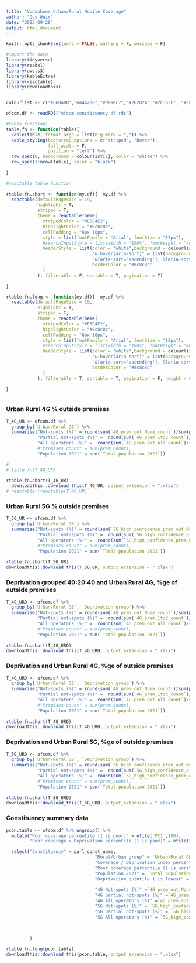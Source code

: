 ```yaml
---
title: "Vodaphone Urban/Rural Mobile Coverage"
author: "Guy Weir"
date: "2023-09-28"
output: html_document
---
```


```r
knitr::opts_chunk$set(echo = FALSE, warning = F, message = F)

#import the data
library(tidyverse)
library(readxl)
library(aws.s3)
library(kableExtra)
library(reactable)
library(downloadthis)


colourlist <- c("#660A0B","#A44200","#d99ec7","#2D2D2A","#2C363F", "#FFA3A3", "#ADB8E6", "#DCD6F7")

ofcom.df <- readRDS("ofcom constituency df.rds")

#table function1
table.fn <- function(table){
  kable(table, format.args = list(big.mark = ",")) %>% 
  kable_styling(bootstrap_options = c("striped", "hover"), 
                full_width = F, 
                position = "left") %>%
  row_spec(0, background = colourlist[1], color = "white") %>% 
  row_spec(1:nrow(table), color = "black")
  
}

#reactable table function

rtable.fn.short <- function(my.df){  my.df %>% 
  reactable(defaultPageSize = 19,
            highlight = T,
            striped = T,
            theme = reactableTheme(
              stripedColor = "#E5E4E2",
              highlightColor = "#8c8c8c",
              cellPadding = "6px 10px",
              style = list(fontFamily = "Arial", fontSize = "12px"),
              #searchInputStyle = list(width = "100%", fontWeight = "400"),
              headerStyle = list(color = "white",background = colourlist[1],
                                 "&:hover[aria-sort]" = list(background = "#8c8c8c "),
                                 "&[aria-sort='ascending'], &[aria-sort='descending']" = list(background = "#8c8c8c"),
                                 borderColor = "#8c8c8c"
              )
            ), filterable = F, sortable = T, pagination = T) 

}

rtable.fn.long <- function(my.df){  my.df %>% 
  reactable(defaultPageSize = 19,
            highlight = T,
            striped = T,
            theme = reactableTheme(
              stripedColor = "#E5E4E2",
              highlightColor = "#8c8c8c",
              cellPadding = "6px 10px",
              style = list(fontFamily = "Arial", fontSize = "12px"),
              #searchInputStyle = list(width = "100%", fontWeight = "400"),
              headerStyle = list(color = "white",background = colourlist[1],
                                 "&:hover[aria-sort]" = list(background = "#8c8c8c "),
                                 "&[aria-sort='ascending'], &[aria-sort='descending']" = list(background = "#8c8c8c"),
                                 borderColor = "#8c8c8c"
              )
            ), filterable = T, sortable = T, pagination = F, height = 600) 

}



```

### Urban Rural 4G % outside premises

```r
T_4G_UR <- ofcom.df %>% 
  group_by(`Urban/Rural GB`) %>% 
  summarise("Not-spots (%)" = round(sum(`4G_prem_out_None_count`)/sum(prem_count)*100,1),
            "Partial not-spots (%)" =  round(sum(`4G_prem_1to3_count`)/sum(prem_count)*100,1),
            "All operators (%)" =  round(sum(`4G_prem_out_All_count`)/sum(prem_count)*100,1), 
            #"Premises count" = sum(prem_count),
            "Population 2021" = sum(`Total population 2021`))

# 
# table.fn(T_4G_UR)

rtable.fn.short(T_4G_UR)
  downloadthis::download_this(T_4G_UR, output_extension = ".xlsx") 
# reactable::reactable(T_4G_UR)

```

### Urban Rural 5G % outside premises

```r
T_5G_UR <- ofcom.df %>% 
  group_by(`Urban/Rural GB`) %>% 
  summarise("Not-spots (%)" = round(sum(`5G_high_confidence_prem_out_None_count`)/sum(prem_count) *100,1),
            "Partial not-spots (%)" =  round(sum(`5G_high_confidence_prem_1to3_count`)/sum(prem_count) *100,1),
            "All operators (%)" =  round(sum(`5G_high_confidence_prem_out_All_count`)/sum(prem_count) *100,1), 
            #"Premises count" = sum(prem_count),
            "Population 2021" = sum(`Total population 2021`))
  
rtable.fn.short(T_5G_UR)
downloadthis::download_this(T_5G_UR, output_extension = ".xlsx")

```

### Deprivation grouped 40:20:40 and Urban Rural 4G, %ge of outside premises
```r

T_4G_URD <- ofcom.df %>% 
  group_by(`Urban/Rural GB`, `Deprivation group`) %>% 
  summarise("Not-spots (%)" = round(sum(`4G_prem_out_None_count`)/sum(prem_count)*100,1),
            "Partial not-spots (%)" =  round(sum(`4G_prem_1to3_count`)/sum(prem_count)*100,1),
            "All operators (%)" =  round(sum(`4G_prem_out_All_count`)/sum(prem_count)*100,1), 
            #"Premises count" = sum(prem_count),
            "Population 2021" = sum(`Total population 2021`))
  
rtable.fn.short(T_4G_URD)
downloadthis::download_this(T_4G_URD, output_extension = ".xlsx")

```


### Deprivation and Urban Rural 4G, %ge of outside premises
```r
T_4G_URD <- ofcom.df %>% 
  group_by(`Urban/Rural GB`, `Deprivation group`) %>% 
  summarise("Not-spots (%)" = round(sum(`4G_prem_out_None_count`)/sum(prem_count)*100,1),
            "Partial not-spots (%)" =  round(sum(`4G_prem_1to3_count`)/sum(prem_count)*100,1),
            "All operators (%)" =  round(sum(`4G_prem_out_All_count`)/sum(prem_count)*100,1), 
            #"Premises count" = sum(prem_count),
            "Population 2021" = sum(`Total population 2021`))
  
rtable.fn.short(T_4G_URD)
downloadthis::download_this(T_4G_URD, output_extension = ".xlsx")

```

### Deprivation and Urban Rural 5G, %ge of outside premises
```r
T_5G_URD <- ofcom.df %>% 
  group_by(`Urban/Rural GB`, `Deprivation group`) %>% 
  summarise("Not-spots (%)" = round(sum(`5G_high_confidence_prem_out_None_count`)/sum(prem_count)*100,1),
            "Partial not-spots (%)" =  round(sum(`5G_high_confidence_prem_1to3_count`)/sum(prem_count)*100,1),
            "All operators (%)" =  round(sum(`5G_high_confidence_prem_out_All_count`)/sum(prem_count)*100,1), 
            #"Premises count" = sum(prem_count),
            "Population 2021" = sum(`Total population 2021`))
  
rtable.fn.short(T_5G_URD)
downloadthis::download_this(T_5G_URD, output_extension = ".xlsx")

```

### Constituency summary data 
```r
pcon.table <- ofcom.df %>% ungroup() %>%  
  mutate("Poor coverage percentile (1 is poor)" = ntile(`PC1`,100),
         "Poor coverage x Deprivation percentile (1 is poor)" = ntile(index_score,100)) %>% arrange(index_score) %>% 

  select("Constituency" = parl_const_name,
                                  "Rural/Urban group" = `Urban/Rural GB`,
                                  "Coverage / Deprivation index percentile (1 is worst)" =`Poor coverage x Deprivation percentile (1 is poor)`,
                                  "Poor coverage percentile (1 is worst)"= `Poor coverage percentile (1 is poor)`,
                                  "Population 2021" = `Total population 2021`,
                                  "Deprivation quintile 1 is lowest" = `IMD quintile within nation`,
         
                                  "4G Not-spots (%)" =`4G_prem_out_None`,
                                  "4G partial not-spots (%)" =`4G_prem_1to3`,
                                  "4G All operators (%)" =`4G_prem_out_All`,
                                  "5G Not-spots (%)" = `5G_high_confidence_prem_out_None`,
                                  "5G partial not-spots (%)" = `5G_high_confidence_prem_1to3`,
                                  "5G All operators (%)" = `5G_high_confidence_prem_out_All`
                                  
                                 

         )

rtable.fn.long(pcon.table)
downloadthis::download_this(pcon.table, output_extension = ".xlsx")
```